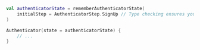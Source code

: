```kotlin
val authenticatorState = rememberAuthenticatorState(
    initialStep = AuthenticatorStep.SignUp // Type checking ensures you can only pass SignIn, SignUp, and ResetPassword here
)

Authenticator(state = authenticatorState) {
    // ...
}
```
